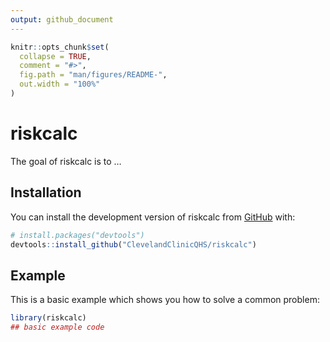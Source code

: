 ```yaml
---
output: github_document
---
```


<!-- README.md is generated from README.Rmd. Please edit that file -->

```r
knitr::opts_chunk$set(
  collapse = TRUE,
  comment = "#>",
  fig.path = "man/figures/README-",
  out.width = "100%"
)
```

# riskcalc

<!-- badges: start -->
<!-- badges: end -->

The goal of riskcalc is to ...

## Installation

You can install the development version of riskcalc from [GitHub](https://github.com/) with:

``` r
# install.packages("devtools")
devtools::install_github("ClevelandClinicQHS/riskcalc")
```

## Example

This is a basic example which shows you how to solve a common problem:

```r
library(riskcalc)
## basic example code
```
